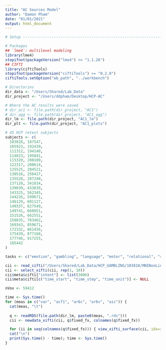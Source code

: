 ```yaml
---
title: "AC Sources Model"
author: "Damon Pham"
date: "01/01/2021"
output: html_document
---
```


```r
# Setup ---------------------------------------------------------------------------------

# Packages
## `lme4`: multilevel modeling
library(lme4)
stopifnot(packageVersion("lme4") >= "1.1.26")
## CIFTI
library(ciftiTools)
stopifnot(packageVersion("ciftiTools") >= "0.2.0")
ciftiTools.setOption("wb_path", "../workbench")

# Directories
dir_data <- "/Users/Shared/Lab_Data"
dir_project <- "/Users/ddpham/Desktop/HCP-AC"

# Where the AC results were saved
# dir_ac1 <- file.path(dir_project, "AC1")
# dir_agg <- file.path(dir_project, "AC1_agg")
dir_lm <- file.path(dir_project, "AC1_lm")
dir_plt <- file.path(dir_project, "AC1_plots")

# 45 HCP retest subjects
subjects <- c(
  103818, 187547,
  105923, 192439,
  111312, 194140,
  114823, 195041,
  115320, 200109,
  122317, 200614,
  125525, 204521,
  130518, 250427,
  135528, 287248,
  137128, 341834,
  139839, 433839,
  143325, 562345,
  144226, 599671,
  146129, 601127,
  149337, 627549,
  149741, 660951,
  151526, 662551,
  158035, 783462,
  169343, 859671,
  172332, 861456,
  175439, 877168,
  177746, 917255,
  185442
)

tasks <- c("emotion", "gambling", "language", "motor", "relational", "social")

cii <- read_cifti("/Users/Shared/Lab_Data/HCP_GAMBLING/103818/MNINonLinear/Results/tfMRI_GAMBLING_LR/tfMRI_GAMBLING_LR_Atlas.dtseries.nii")
cii <- select_xifti(cii, rep(1, 10))
cii$meta$cifti["intent"] <- list(3006)
cii$meta$cifti[c("time_start", "time_step", "time_unit")] <- NULL
```

```r
nVox <- 59412

time <- Sys.time()
for (meas in c("var", "acf1", "ar6c", "ar6v", "aic")) {
  cat(meas, "\t")
  
  q <- readRDS(file.path(dir_lm, paste0(meas, ".rds")))
  cii <- newdata_xifti(cii, q$fixed_fx, colnames(q$fixed_fx))

  for (ii in seq(colnames(q$fixed_fx))) { view_xifti_surface(cii, idx=ii, title=paste(meas, colnames(q$fixed_fx)[ii], sep=" "), fname=file.path(dir_plt, paste(meas, colnames(q$fixed_fx)[ii], sep="_"))) }
  cat("\n")
  print(Sys.time() - time); time <- Sys.time()
}
```
